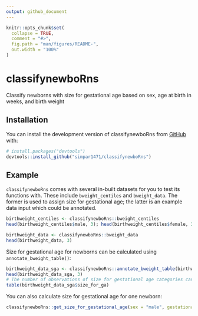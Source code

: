 ```yaml
---
output: github_document
---
```


<!-- README.md is generated from README.Rmd. Please edit that file -->

```r
knitr::opts_chunk$set(
  collapse = TRUE,
  comment = "#>",
  fig.path = "man/figures/README-",
  out.width = "100%"
)
```

# classifynewboRns

<!-- badges: start -->
<!-- badges: end -->

Classify newborns with size for gestational age based on sex, age at birth in weeks, and birth weight

## Installation

You can install the development version of classifynewboRns from [GitHub](https://github.com/) with:

``` r
# install.packages("devtools")
devtools::install_github("simpar1471/classifynewboRns")
```

## Example

`classifynewboRns` comes with several in-built datasets for you to test its functions with. These include
`bweight_centiles` and `bweight_data`. The former is used to assign size for gestational age; the latter is an example
data input which could be annotated.
```r
birthweight_centiles <- classifynewboRns::bweight_centiles
head(birthweight_centiles$male, 3); head(birthweight_centiles$female, 3); head(birthweight_centiles$unknown, 3)

birthweight_data <- classifynewboRns::bweight_data
head(birthweight_data, 3)
```
Size for gestational age for newborns can be calculated using `annotate_bweight_table()`:
```r
birthweight_data_sga <- classifynewboRns::annotate_bweight_table(birthweight_data)
head(birthweight_data_sga, 3)
# The number of observations of size for gestational age categories can be easily retrieved
table(birthweight_data_sga$size_for_ga)
```
You can also calculate size for gestational age for one newborn:
```r
classifynewboRns::get_size_for_gestational_age(sex = "male", gestational.age.at.birth = 44, birthweight.in.kg = 3.42)
```
